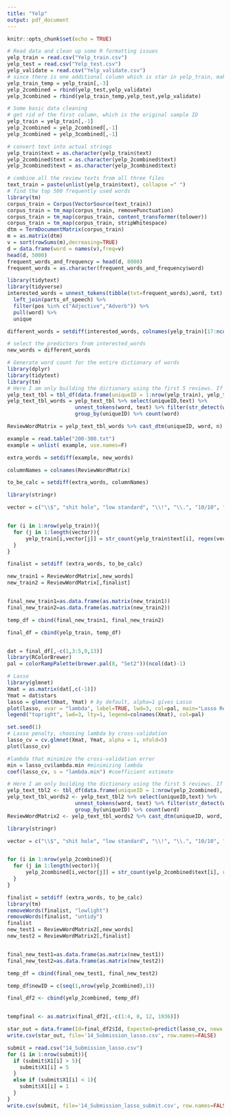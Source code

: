 ```yaml
---
title: "Yelp"
output: pdf_document
---
```


```r
knitr::opts_chunk$set(echo = TRUE)
```

```r
# Read data and clean up some R formatting issues
yelp_train = read.csv("Yelp_train.csv")
yelp_test = read.csv("Yelp_test.csv")
yelp_validate = read.csv("Yelp_validate.csv")
# since there is one additional column which is star in yelp_train, make a temporary file of it without column 3 which is the row of stars
yelp_train_temp = yelp_train[,-3]
yelp_2combined = rbind(yelp_test,yelp_validate)
yelp_3combined = rbind(yelp_train_temp,yelp_test,yelp_validate)
```


```r
# Some basic data cleaning
# get rid of the first column, which is the original sample ID
yelp_train = yelp_train[,-1]
yelp_2combined = yelp_2combined[,-1]
yelp_3combined = yelp_3combined[,-1]
```


```r
# convert text into actual strings
yelp_train$text = as.character(yelp_train$text)
yelp_2combined$text = as.character(yelp_2combined$text)
yelp_3combined$text = as.character(yelp_3combined$text)
```



```r
# combine all the review texts from all three files
text_train = paste(unlist(yelp_train$text), collapse =" ")
# find the top 500 frequently used words
library(tm)
corpus_train = Corpus(VectorSource(text_train))
corpus_train = tm_map(corpus_train, removePunctuation)
corpus_train = tm_map(corpus_train, content_transformer(tolower))
corpus_train = tm_map(corpus_train, stripWhitespace)
dtm = TermDocumentMatrix(corpus_train)
m = as.matrix(dtm)
v = sort(rowSums(m),decreasing=TRUE)
d = data.frame(word = names(v),freq=v)
head(d, 5000)
frequent_words_and_frequency = head(d, 8000)
frequent_words = as.character(frequent_words_and_frequency$word)
```


```r
library(tidytext)
library(tidyverse)
interested_words = unnest_tokens(tibble(txt=frequent_words),word, txt) %>%
  left_join(parts_of_speech) %>%
  filter(pos %in% c("Adjective","Adverb")) %>%
  pull(word) %>%
  unique
```

```r
different_words = setdiff(interested_words, colnames(yelp_train)[17:ncol(yelp_train)])
```


```r
# select the predictors from interested_words
new_words = different_words
```



```r
# Generate word count for the entire dictionary of words
library(dplyr)
library(tidytext)
library(tm)
# Here I am only building the dictionary using the first 5 reviews. If you really want to do this for all the reviews, be prepared for the run time and the size of the dictionary
yelp_text_tbl = tbl_df(data.frame(uniqueID = 1:nrow(yelp_train), yelp_train))
yelp_text_tbl_words = yelp_text_tbl %>% select(uniqueID,text) %>%
                      unnest_tokens(word, text) %>% filter(str_detect(word,"^[a-z']+$")) %>%
                      group_by(uniqueID) %>% count(word) 

ReviewWordMatrix = yelp_text_tbl_words %>% cast_dtm(uniqueID, word, n)
```

```r
example = read.table("200-300.txt")
example = unlist( example, use.names=F)

extra_words = setdiff(example, new_words)

columnNames = colnames(ReviewWordMatrix)

to_be_calc = setdiff(extra_words, columnNames)
```


```r
library(stringr)

vector = c("\\$", "shit hole", "low standard", "\\!", "\\.", "10/10", "\\?", "stay away" ,":\\(", ":\\)")


for (i in 1:nrow(yelp_train)){
  for (j in 1:length(vector)){
      yelp_train[i,vector[j]] = str_count(yelp_train$text[i], regex(vector[j], ignore_case=T)) # ignore the upper/lower case in the text
  }
}

```


```r
finalist = setdiff (extra_words, to_be_calc)

new_train1 = ReviewWordMatrix[,new_words]
new_train2 = ReviewWordMatrix[,finalist]


final_new_train1=as.data.frame(as.matrix(new_train1))
final_new_train2=as.data.frame(as.matrix(new_train2))

temp_df = cbind(final_new_train1, final_new_train2)

final_df = cbind(yelp_train, temp_df)



```


```r
dat = final_df[,-c(1,3:5,9,13)]
library(RColorBrewer)
pal = colorRampPalette(brewer.pal(8, "Set2"))(ncol(dat)-1)
```


```r
# Lasso
library(glmnet)
Xmat = as.matrix(dat[,c(-1)])
Ymat = dat$stars
lasso = glmnet(Xmat, Ymat) # by default, alpha=1 gives Lasso
plot(lasso, xvar = "lambda", label=TRUE, lwd=3, col=pal, main="Lasso Regression"); abline(h=0, lwd=1, lty=2, col="grey")
legend("topright", lwd=3, lty=1, legend=colnames(Xmat), col=pal)
```



```r
set.seed(1)
# Lasso penalty, choosing lambda by cross-validation
lasso_cv = cv.glmnet(Xmat, Ymat, alpha = 1, nfold=5)
plot(lasso_cv)
```


```r
#lambda that minimize the cross-validation error
min = lasso_cv$lambda.min #minimizing lambda
coef(lasso_cv, s = "lambda.min") #coefficient estimate
```




```r
# Here I am only building the dictionary using the first 5 reviews. If you really want to do this for all the reviews, be prepared for the run time and the size of the dictionary
yelp_text_tbl2 <- tbl_df(data.frame(uniqueID = 1:nrow(yelp_2combined), yelp_2combined))
yelp_text_tbl_words2 <- yelp_text_tbl2 %>% select(uniqueID,text) %>%
                      unnest_tokens(word, text) %>% filter(str_detect(word,"^[a-z']+$")) %>%
                      group_by(uniqueID) %>% count(word) 
ReviewWordMatrix2 <- yelp_text_tbl_words2 %>% cast_dtm(uniqueID, word, n)
```


```r
library(stringr)

vector = c("\\$", "shit hole", "low standard", "\\!", "\\.", "10/10", "\\?", "stay away" ,":\\(", ":\\)")


for (i in 1:nrow(yelp_2combined)){
  for (j in 1:length(vector)){
      yelp_2combined[i,vector[j]] = str_count(yelp_2combined$text[i], regex(vector[j], ignore_case=T)) # ignore the upper/lower case in the text
  }
}

```


```r
finalist = setdiff (extra_words, to_be_calc)
library(tm)
removeWords(finalist, "lowlight")
removeWords(finalist, "untidy")
finalist
new_test1 = ReviewWordMatrix2[,new_words]
new_test2 = ReviewWordMatrix2[,finalist]


final_new_test1=as.data.frame(as.matrix(new_test1))
final_new_test2=as.data.frame(as.matrix(new_test2))

temp_df = cbind(final_new_test1, final_new_test2)

temp_df$newID = c(seq(1,nrow(yelp_2combined),1))

final_df2 <- cbind(yelp_2combined, temp_df)



```


```r
tempfinal <- as.matrix(final_df2[,-c(1:4, 8, 12, 1936)])
```


```r
star_out = data.frame(Id=final_df2$Id, Expected=predict(lasso_cv, newx = tempfinal, s = "lambda.min"))
write.csv(star_out, file='14_Submission_lasso.csv', row.names=FALSE)
```


```r
submit = read.csv("14_Submission_lasso.csv")
for (i in 1:nrow(submit)){
  if (submit$X1[i] > 5){
    submit$X1[i] = 5
  }
  else if (submit$X1[i] < 1){
    submit$X1[i] = 1
  }
}
write.csv(submit, file='14_Submission_lasso_submit.csv', row.names=FALSE)
```



